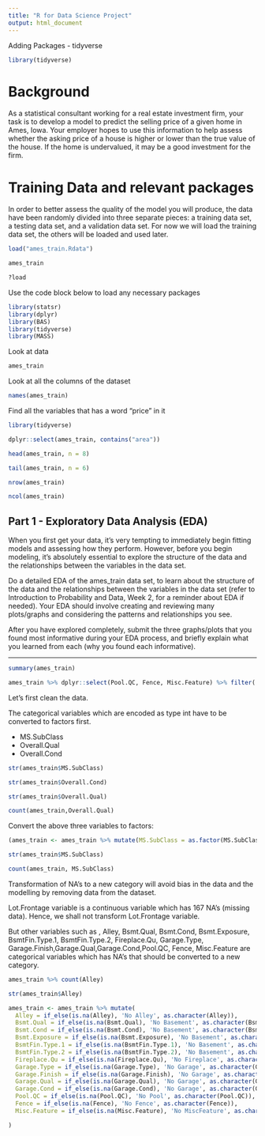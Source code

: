 ```yaml
---
title: "R for Data Science Project"
output: html_document
---
```


Adding Packages - tidyverse

```r
library(tidyverse)
```

# Background

As a statistical consultant working for a real estate investment firm, your task is to develop a model to predict the selling price of a given home in Ames, Iowa. Your employer hopes to use this information to help assess whether the asking price of a house is higher or lower than the true value of the house. If the home is undervalued, it may be a good investment for the firm.

# Training Data and relevant packages

In order to better assess the quality of the model you will produce, the data have been randomly divided into three separate pieces: a training data set, a testing data set, and a validation data set. For now we will load the training data set, the others will be loaded and used later.

```r
load("ames_train.Rdata")
```

```r
ames_train
```

```r
?load
```


Use the code block below to load any necessary packages

```r
library(statsr)
library(dplyr)
library(BAS)
library(tidyverse)
library(MASS)
```

Look at data

```r
ames_train
```

Look at all the columns of the dataset

```r
names(ames_train)

```

Find all the variables that has a word "price" in it

```r
library(tidyverse)
```

```r
dplyr::select(ames_train, contains("area"))
```

```r
head(ames_train, n = 8)
```

```r
tail(ames_train, n = 6)
```

```r
nrow(ames_train)
```

```r
ncol(ames_train)
```

## Part 1 - Exploratory Data Analysis (EDA)

When you first get your data, it's very tempting to immediately begin fitting models and assessing how they perform.  However, before you begin modeling, it's absolutely essential to explore the structure of the data and the relationships between the variables in the data set.

Do a detailed EDA of the ames_train data set, to learn about the structure of the data and the relationships between the variables in the data set (refer to Introduction to Probability and Data, Week 2, for a reminder about EDA if needed). Your EDA should involve creating and reviewing many plots/graphs and considering the patterns and relationships you see. 

After you have explored completely, submit the three graphs/plots that you found most informative during your EDA process, and briefly explain what you learned from each (why you found each informative).

* * *

```r
summary(ames_train)
```

```r
ames_train %>% dplyr::select(Pool.QC, Fence, Misc.Feature) %>% filter(!is.na(Misc.Feature))
```



Let's first clean the data.

The categorical variables which are encoded as type int have to be converted to factors first.

* MS.SubClass
* Overall.Qual
* Overall.Cond

```r
str(ames_train$MS.SubClass)
```

```r
str(ames_train$Overall.Cond)
```

```r
str(ames_train$Overall.Qual)
```
```r
count(ames_train,Overall.Qual)
```

Convert the above three variables to factors:

```r
(ames_train <- ames_train %>% mutate(MS.SubClass = as.factor(MS.SubClass), Overall.Qual = as.factor(Overall.Qual), Overall.Cond = as.factor(Overall.Cond)))
```

```r
str(ames_train$MS.SubClass)
```

```r
count(ames_train, MS.SubClass)
```

Transformation of NA's to a new category will avoid bias in the data and the modelling by removing data from the dataset.

Lot.Frontage variable is a continuous variable which has 167 NA's (missing data). Hence, we shall not transform Lot.Frontage variable. 

But other variables such as , Alley, Bsmt.Qual, Bsmt.Cond, Bsmt.Exposure, BsmtFin.Type.1, BsmtFin.Type.2, Fireplace.Qu, Garage.Type, Garage.Finish,Garage.Qual,Garage.Cond,Pool.QC, Fence, Misc.Feature are categorical variables which has NA's that should be converted to a new category.

```r
ames_train %>% count(Alley)
```

```r
str(ames_train$Alley)
```



```r
ames_train <- ames_train %>% mutate(
  Alley = if_else(is.na(Alley), 'No Alley', as.character(Alley)),
  Bsmt.Qual = if_else(is.na(Bsmt.Qual), 'No Basement', as.character(Bsmt.Qual)),
  Bsmt.Cond = if_else(is.na(Bsmt.Cond), 'No Basement', as.character(Bsmt.Cond)),
  Bsmt.Exposure = if_else(is.na(Bsmt.Exposure), 'No Basement', as.character(Bsmt.Cond)),
  BsmtFin.Type.1 = if_else(is.na(BsmtFin.Type.1), 'No Basement', as.character(BsmtFin.Type.1)),
  BsmtFin.Type.2 = if_else(is.na(BsmtFin.Type.2), 'No Basement', as.character(BsmtFin.Type.2)),
  Fireplace.Qu = if_else(is.na(Fireplace.Qu), 'No Fireplace', as.character(Fireplace.Qu)),
  Garage.Type = if_else(is.na(Garage.Type), 'No Garage', as.character(Garage.Type)),
  Garage.Finish = if_else(is.na(Garage.Finish), 'No Garage', as.character(Garage.Finish)),
  Garage.Qual = if_else(is.na(Garage.Qual), 'No Garage', as.character(Garage.Qual)),
  Garage.Cond = if_else(is.na(Garage.Cond), 'No Garage', as.character(Garage.Cond)),
  Pool.QC = if_else(is.na(Pool.QC), 'No Pool', as.character(Pool.QC)),
  Fence = if_else(is.na(Fence), 'No Fence', as.character(Fence)),
  Misc.Feature = if_else(is.na(Misc.Feature), 'No MiscFeature', as.character(Misc.Feature))

)
```
